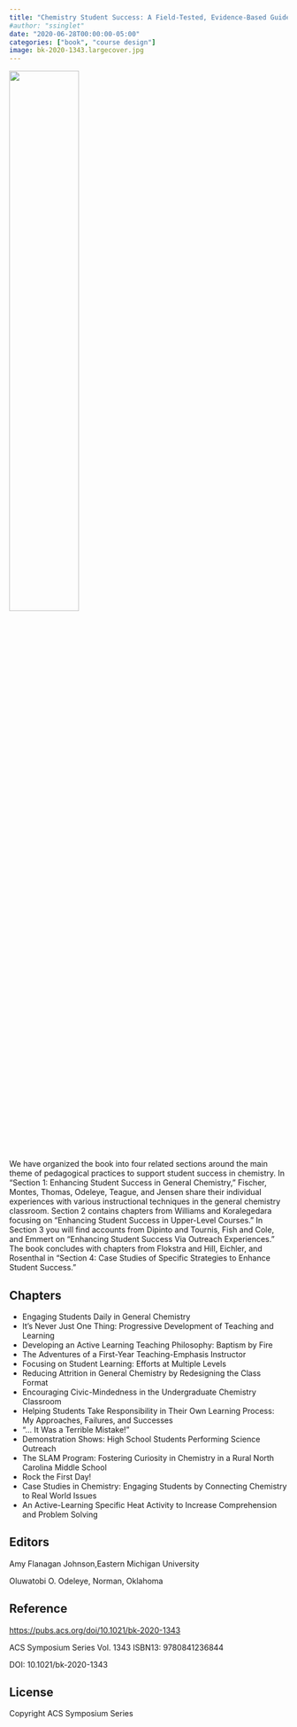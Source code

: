 ```yaml
---
title: "Chemistry Student Success: A Field-Tested, Evidence-Based Guide"
#author: "ssinglet"
date: "2020-06-28T00:00:00-05:00"
categories: ["book", "course design"]
image: bk-2020-1343.largecover.jpg
---
```


![](bk-2020-1343.largecover.jpg){width="50%"}

We have organized the book into four related sections around the main theme of pedagogical practices to support student success in chemistry. In "Section 1: Enhancing Student Success in General Chemistry,” Fischer, Montes, Thomas, Odeleye, Teague, and Jensen share their individual experiences with various instructional techniques in the general chemistry classroom. Section 2 contains chapters from Williams and Koralegedara focusing on "Enhancing Student Success in Upper-Level Courses.” In Section 3 you will find accounts from Dipinto and Tournis, Fish and Cole, and Emmert on "Enhancing Student Success Via Outreach Experiences." The book concludes with chapters from Flokstra and Hill, Eichler, and Rosenthal in "Section 4: Case Studies of Specific Strategies to Enhance Student Success."


## Chapters {#chapters}

-   Engaging Students Daily in General Chemistry
-   It’s Never Just One Thing: Progressive Development of Teaching and Learning
-   Developing an Active Learning Teaching Philosophy: Baptism by Fire
-   The Adventures of a First-Year Teaching-Emphasis Instructor
-   Focusing on Student Learning: Efforts at Multiple Levels
-   Reducing Attrition in General Chemistry by Redesigning the Class Format
-   Encouraging Civic-Mindedness in the Undergraduate Chemistry Classroom
-   Helping Students Take Responsibility in Their Own Learning Process: My Approaches, Failures, and Successes
-   “... It Was a Terrible Mistake!”
-   Demonstration Shows: High School Students Performing Science Outreach
-   The SLAM Program: Fostering Curiosity in Chemistry in a Rural North Carolina Middle School
-   Rock the First Day!
-   Case Studies in Chemistry: Engaging Students by Connecting Chemistry to Real World Issues
-   An Active-Learning Specific Heat Activity to Increase Comprehension and Problem Solving


## Editors {#editors}

Amy Flanagan Johnson,Eastern Michigan University

Oluwatobi O. Odeleye, Norman, Oklahoma


## Reference

<https://pubs.acs.org/doi/10.1021/bk-2020-1343>

ACS Symposium Series Vol. 1343 ISBN13: 9780841236844

DOI: 10.1021/bk-2020-1343


## License {#license}

Copyright ACS Symposium Series
